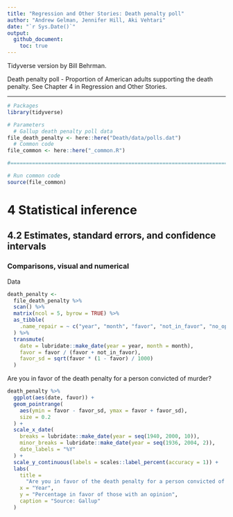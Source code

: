 ```yaml
---
title: "Regression and Other Stories: Death penalty poll"
author: "Andrew Gelman, Jennifer Hill, Aki Vehtari"
date: "`r Sys.Date()`"
output:
  github_document:
    toc: true
---
```

Tidyverse version by Bill Behrman.

Death penalty poll - Proportion of American adults supporting the death
penalty. See Chapter 4 in Regression and Other Stories.

-------------

```r
# Packages
library(tidyverse)

# Parameters
  # Gallup death penalty poll data
file_death_penalty <- here::here("Death/data/polls.dat")
  # Common code
file_common <- here::here("_common.R")

#===============================================================================

# Run common code
source(file_common)
```

# 4 Statistical inference

## 4.2 Estimates, standard errors, and confidence intervals

### Comparisons, visual and numerical

Data

```r
death_penalty <- 
  file_death_penalty %>% 
  scan() %>% 
  matrix(ncol = 5, byrow = TRUE) %>% 
  as_tibble(
    .name_repair = ~ c("year", "month", "favor", "not_in_favor", "no_opinion")
  ) %>% 
  transmute(
    date = lubridate::make_date(year = year, month = month),
    favor = favor / (favor + not_in_favor),
    favor_sd = sqrt(favor * (1 - favor) / 1000)
  )
```

Are you in favor of the death penalty for a person convicted of murder?

```r
death_penalty %>% 
  ggplot(aes(date, favor)) +
  geom_pointrange(
    aes(ymin = favor - favor_sd, ymax = favor + favor_sd),
    size = 0.2
  ) +
  scale_x_date(
    breaks = lubridate::make_date(year = seq(1940, 2000, 10)),
    minor_breaks = lubridate::make_date(year = seq(1936, 2004, 2)),
    date_labels = "%Y"
  ) +
  scale_y_continuous(labels = scales::label_percent(accuracy = 1)) +
  labs(
    title = 
      "Are you in favor of the death penalty for a person convicted of murder?",
    x = "Year",
    y = "Percentage in favor of those with an opinion",
    caption = "Source: Gallup"
  )
```

